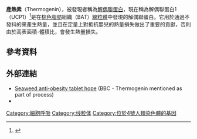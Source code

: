 {{translating|[[:en:Thermogenin|:en:Thermogenin]]||tpercent=|time=2020-10-23UTC11:46:37}}
{{Request translation|en|}}
{{Infobox_gene}}


'''產熱素'''（Thermogenin），被發現者稱為[[解偶聯蛋白|解偶聯蛋白]]，現在稱為解偶聯蛋白1（UCP1）<ref name="entrez">{{cite web | title = Entrez Gene: UCP1 uncoupling protein 1 (mitochondrial, proton carrier)| url = https://www.ncbi.nlm.nih.gov/sites/entrez?Db=gene&Cmd=ShowDetailView&TermToSearch=7350| accessdate = }}</ref>是在[[棕色脂肪|棕色脂肪]]組織（BAT）[[線粒體|線粒體]]中發現的解偶聯蛋白。它用於通過不發抖的{{le|生熱|Thermogenesis}}來產生熱量，並且在定量上對抵抗嬰兒的熱量損失做出了重要的貢獻，否則由於高表面積-體積比，會發生熱量損失。

== 參考資料 ==
{{Reflist|2}}

== 外部連結 ==
* [http://news.bbc.co.uk/2/hi/health/5335176.stm Seaweed anti-obesity tablet hope] {{Wayback|url=http://news.bbc.co.uk/2/hi/health/5335176.stm |date=20210411003539 }} (BBC - Thermogenin mentioned as part of process)
* {{MeshName|thermogenin}}

[[Category:細胞呼吸|Category:細胞呼吸]]
[[Category:线粒体|Category:线粒体]]
[[Category:位於4號人類染色體的基因|Category:位於4號人類染色體的基因]]

{{Stub}}